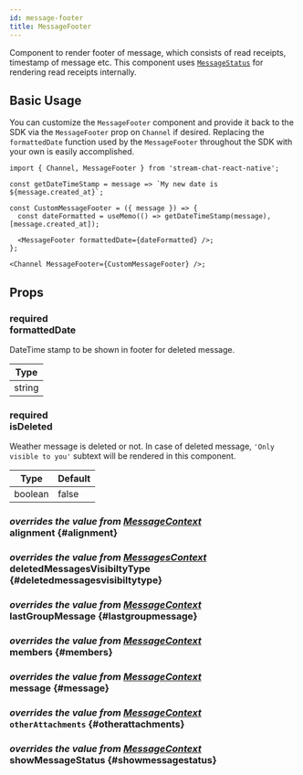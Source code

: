 ```yaml
---
id: message-footer
title: MessageFooter
---
```



Component to render footer of message, which consists of read receipts, timestamp of message etc. This component uses [`MessageStatus`](./message_status.mdx) for rendering read receipts internally.

## Basic Usage

You can customize the `MessageFooter` component and provide it back to the SDK via the `MessageFooter` prop on `Channel` if desired.
Replacing the `formattedDate` function used by the `MessageFooter` throughout the SDK with your own is easily accomplished.

```tsx
import { Channel, MessageFooter } from 'stream-chat-react-native';

const getDateTimeStamp = message => `My new date is ${message.created_at}`;

const CustomMessageFooter = ({ message }) => {
  const dateFormatted = useMemo(() => getDateTimeStamp(message), [message.created_at]);

  <MessageFooter formattedDate={dateFormatted} />;
};

<Channel MessageFooter={CustomMessageFooter} />;
```

## Props

### <div class="label required">required</div> **formattedDate**

DateTime stamp to be shown in footer for deleted message.

| Type   |
| ------ |
| string |

### <div class="label required">required</div> **isDeleted**

Weather message is deleted or not. In case of deleted message, `'Only visible to you'` subtext will be rendered in this component.

| Type    | Default |
| ------- | ------- |
| boolean | false   |

### <div class="label description">_overrides the value from [MessageContext](../contexts/message_context.mdx#alignment)_</div> alignment {#alignment}

<Alignment />

### <div class="label description">_overrides the value from [MessagesContext](../contexts/messages_context.mdx#deletedmessagesvisibiltytype)_</div> deletedMessagesVisibiltyType {#deletedmessagesvisibiltytype}

<DeletedMessagesVisibilityType />

### <div class="label description">_overrides the value from [MessageContext](../contexts/message_context.mdx#lastgroupmessage)_</div> lastGroupMessage {#lastgroupmessage}

<LastGroupMessage />

### <div class="label description">_overrides the value from [MessageContext](../contexts/message_context.mdx#members)_</div> members {#members}

<Members />

### <div class="label description">_overrides the value from [MessageContext](../contexts/message_context.mdx#message)_</div> message {#message}

<MessageProp />

### <div class="label description">_overrides the value from [MessageContext](../contexts/message_context.mdx#otherattachments)_</div> `otherAttachments` {#otherattachments}

<OtherAttachments />

### <div class="label description">_overrides the value from [MessageContext](../contexts/message_context.mdx#showmessagestatus)_</div> showMessageStatus {#showmessagestatus}

<ShowMessageStatus />
